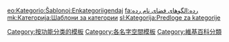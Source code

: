 {{catnav|頁面分類|維基百科模板|按功能分类的模板}}
{{Commonscat|Category namespace templates}}

[[Category:按功能分类的模板|Category:按功能分类的模板]]
[[Category:各名字空間模板|Category:各名字空間模板]]
[[Category:維基百科分類|Category:維基百科分類]]

[[eo:Kategorio:Ŝablonoj:Enkategoriigendaj|eo:Kategorio:Ŝablonoj:Enkategoriigendaj]]
[[fa:رده:الگوهای_فضای_نام_رده|fa:رده:الگوهای فضای نام رده]]
[[mk:Категорија:Шаблони_за_категории|mk:Категорија:Шаблони за категории]]
[[sl:Kategorija:Predloge_za_kategorije|sl:Kategorija:Predloge za kategorije]]